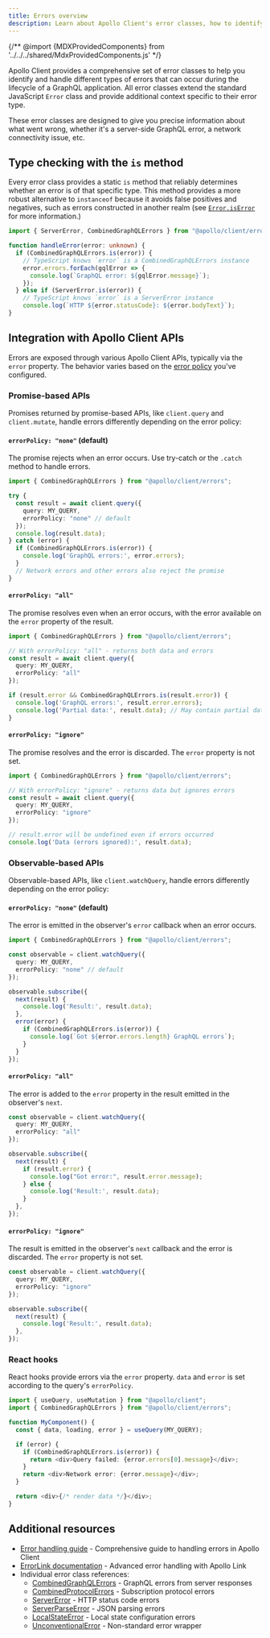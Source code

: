 ```yaml
---
title: Errors overview
description: Learn about Apollo Client's error classes, how to identify error types, and best practices for comprehensive error handling.
---
```


{/** @import {MDXProvidedComponents} from '../../../shared/MdxProvidedComponents.js' */}

Apollo Client provides a comprehensive set of error classes to help you identify and handle different types of errors that can occur during the lifecycle of a GraphQL application. All error classes extend the standard JavaScript `Error` class and provide additional context specific to their error type.

These error classes are designed to give you precise information about what went wrong, whether it's a server-side GraphQL error, a network connectivity issue, etc.

## Type checking with the `is` method

Every error class provides a static `is` method that reliably determines whether an error is of that specific type. This method provides a more robust alternative to `instanceof` because it avoids false positives and negatives, such as errors constructed in another realm (see [`Error.isError`](https://developer.mozilla.org/en-US/docs/Web/JavaScript/Reference/Global_Objects/Error/isError) for more information.)

```ts
import { ServerError, CombinedGraphQLErrors } from "@apollo/client/errors";

function handleError(error: unknown) {
  if (CombinedGraphQLErrors.is(error)) {
    // TypeScript knows `error` is a CombinedGraphQLErrors instance
    error.errors.forEach(gqlError => {
      console.log(`GraphQL error: ${gqlError.message}`);
    });
  } else if (ServerError.is(error)) {
    // TypeScript knows `error` is a ServerError instance
    console.log(`HTTP ${error.statusCode}: ${error.bodyText}`);
}
```

## Integration with Apollo Client APIs

Errors are exposed through various Apollo Client APIs, typically via the `error` property. The behavior varies based on the [error policy](../../data/error-handling#graphql-error-policies) you've configured.

### Promise-based APIs

Promises returned by promise-based APIs, like `client.query` and `client.mutate`, handle errors differently depending on the error policy:

#### `errorPolicy: "none"` (default)

The promise rejects when an error occurs. Use try-catch or the `.catch` method to handle errors.

```ts
import { CombinedGraphQLErrors } from "@apollo/client/errors";

try {
  const result = await client.query({
    query: MY_QUERY,
    errorPolicy: "none" // default
  });
  console.log(result.data);
} catch (error) {
  if (CombinedGraphQLErrors.is(error)) {
    console.log('GraphQL errors:', error.errors);
  }
  // Network errors and other errors also reject the promise
}
```

#### `errorPolicy: "all"`

The promise resolves even when an error occurs, with the error available on the `error` property of the result.

```ts
import { CombinedGraphQLErrors } from "@apollo/client/errors";

// With errorPolicy: "all" - returns both data and errors
const result = await client.query({
  query: MY_QUERY,
  errorPolicy: "all"
});

if (result.error && CombinedGraphQLErrors.is(result.error)) {
  console.log('GraphQL errors:', result.error.errors);
  console.log('Partial data:', result.data); // May contain partial data
}
```

#### `errorPolicy: "ignore"`

The promise resolves and the error is discarded. The `error` property is not set.

```ts
import { CombinedGraphQLErrors } from "@apollo/client/errors";

// With errorPolicy: "ignore" - returns data but ignores errors
const result = await client.query({
  query: MY_QUERY,
  errorPolicy: "ignore"
});

// result.error will be undefined even if errors occurred
console.log('Data (errors ignored):', result.data);
```

### Observable-based APIs

Observable-based APIs, like `client.watchQuery`, handle errors differently depending on the error policy:

#### `errorPolicy: "none"` (default)

The error is emitted in the observer's `error` callback when an error occurs.

```ts
import { CombinedGraphQLErrors } from "@apollo/client/errors";

const observable = client.watchQuery({
  query: MY_QUERY,
  errorPolicy: "none" // default
});

observable.subscribe({
  next(result) {
    console.log('Result:', result.data);
  },
  error(error) {
    if (CombinedGraphQLErrors.is(error)) {
      console.log(`Got ${error.errors.length} GraphQL errors`);
    }
  }
});
```

#### `errorPolicy: "all"`

The error is added to the `error` property in the result emitted in the observer's `next`.

```ts
const observable = client.watchQuery({
  query: MY_QUERY,
  errorPolicy: "all"
});

observable.subscribe({
  next(result) {
    if (result.error) {
      console.log("Got error:", result.error.message);
    } else {
      console.log('Result:', result.data);
    }
  },
});
```

#### `errorPolicy: "ignore"`

The result is emitted in the observer's `next` callback and the error is discarded. The `error` property is not set.

```ts
const observable = client.watchQuery({
  query: MY_QUERY,
  errorPolicy: "ignore"
});

observable.subscribe({
  next(result) {
    console.log('Result:', result.data);
  },
});
```

### React hooks

React hooks provide errors via the `error` property. `data` and `error` is set according to the query's `errorPolicy`.

```ts
import { useQuery, useMutation } from "@apollo/client";
import { CombinedGraphQLErrors } from "@apollo/client/errors";

function MyComponent() {
  const { data, loading, error } = useQuery(MY_QUERY);

  if (error) {
    if (CombinedGraphQLErrors.is(error)) {
      return <div>Query failed: {error.errors[0].message}</div>;
    }
    return <div>Network error: {error.message}</div>;
  }

  return <div>{/* render data */}</div>;
}
```

## Additional resources

- [Error handling guide](../../data/error-handling/) - Comprehensive guide to handling errors in Apollo Client
- [ErrorLink documentation](../link/apollo-link-error/) - Advanced error handling with Apollo Link
- Individual error class references:
  - [CombinedGraphQLErrors](./CombinedGraphQLErrors/) - GraphQL errors from server responses
  - [CombinedProtocolErrors](./CombinedProtocolErrors/) - Subscription protocol errors
  - [ServerError](./ServerError/) - HTTP status code errors
  - [ServerParseError](./ServerParseError/) - JSON parsing errors
  - [LocalStateError](./LocalStateError/) - Local state configuration errors
  - [UnconventionalError](./UnconventionalError/) - Non-standard error wrapper
